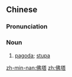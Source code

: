 ==Chinese==
{{zh-forms}}

===Pronunciation===
{{zh-pron
|m=fótǎ
|mn=hu̍t-thah
|cat=n
}}

===Noun===
{{zh-noun}}

# {{lb|zh|Buddhism}} [[pagoda]]; [[stupa]]

[[zh-min-nan:佛塔]]
[[zh:佛塔]]